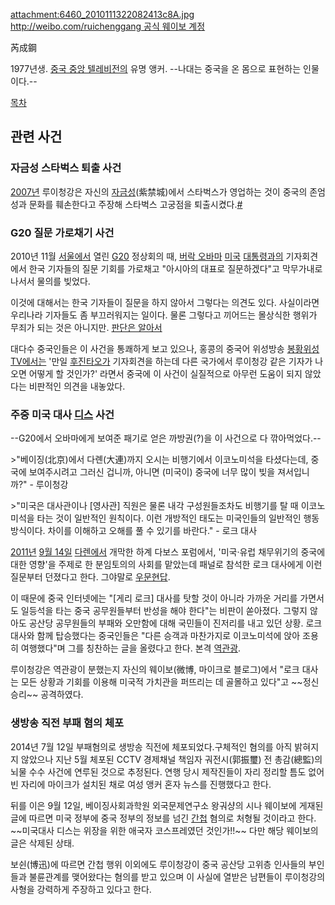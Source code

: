 attachment:6460_2010111322082413c8A.jpg
[[http://weibo.com/ruichenggang 공식 웨이보 계정]]

芮成鋼

1977년생. [[중국 중앙 텔레비전]]의 유명 앵커. --나대는 중국을 온 몸으로 표현하는 인물이다.--

[[목차]]

== 관련 사건 ==
=== 자금성 스타벅스 퇴출 사건 ===
[[2007년]] 루이청강은 자신의 [[자금성]](紫禁城)에서 스타벅스가 영업하는 것이 중국의 존엄성과 문화를 훼손한다고 주장해 스타벅스 고궁점을 퇴출시켰다.[http://news.naver.com/main/read.nhn?mode=LSD&mid=sec&sid1=101&oid=028&aid=0000201405 #]

=== G20 질문 가로채기 사건 ===
2010년 11월 [[서울]]에서 열린 [[G20]] 정상회의 때, [[버락 오바마]] [[미국]] [[대통령]]과의 기자회견에서 한국 기자들의 질문 기회를 가로채고 "아시아의 대표로 질문하겠다"고 막무가내로 나서서 물의를 빚었다. 

이것에 대해서는 한국 기자들이 질문을 하지 않아서 그렇다는 의견도 있다. 사실이라면 우리나라 기자들도 좀 부끄러워지는 일이다. 물론 그렇다고 끼어드는 몰상식한 행위가 무죄가 되는 것은 아니지만. [http://goo.gl/PxkQDp 판단은 알아서] 

대다수 중국인들은 이 사건을 통쾌하게 보고 있으나, 홍콩의 중국어 위성방송 [[봉황위성TV]]에서는 '만일 [[후진타오]]가 기자회견을 하는데 다른 국가에서 루이청강 같은 기자가 나오면 어떻게 할 것인가?' 라면서 중국에 이 사건이 실질적으로 아무런 도움이 되지 않았다는 비판적인 의견을 내놓았다.  

=== 주중 미국 대사 [[디스]] 사건 ===
--G20에서 오바마에게 보여준 패기로 얻은 까방권(?)을 이 사건으로 다 깎아먹었다.--

>"베이징(北京)에서 다롄(大連)까지 오시는 비행기에서 이코노미석을 타셨다는데, 중국에 보여주시려고 그러신 겁니까, 아니면 (미국이) 중국에 너무 많이 빚을 져서입니까?" - 루이청강

>"미국은 대사관이나 [영사관] 직원은 물론 내각 구성원들조차도 비행기를 탈 때 이코노미석을 타는 것이 일반적인 원칙이다. 이런 개방적인 태도는 미국인들의 일반적인 행동 방식이다. 차이를 이해하고 오해를 풀 수 있기를 바란다." - 로크 대사 

[[2011년]] [[9월 14일]] [[다렌]]에서 개막한 하계 다보스 포럼에서, '미국·유럽 채무위기의 중국에 대한 영향'을 주제로 한 분임토의의 사회를 맡았는데 패널로 참석한 로크 대사에게 이런 질문부터 던졌다고 한다. 그야말로 [[우문현답]].

이 때문에 중국 인터넷에는 "[게리 로크] 대사를 탓할 것이 아니라 가까운 거리를 가면서도 일등석을 타는 중국 공무원들부터 반성을 해야 한다"는 비판이 쏟아졌다. 그렇지 않아도 공산당 공무원들의 부패와 오만함에 대해 국민들이 진저리를 내고 있던 상황. 로크 대사와 함께 탑승했다는 중국인들은 "다른 승객과 마찬가지로 이코노미석에 앉아 조용히 여행했다"며 그를 칭찬하는 글을 올렸다고 한다. 본격 [[역관광]].

루이청강은 역관광이 분했는지 자신의 웨이보(微博, 마이크로 블로그)에서 "로크 대사는 모든 상황과 기회를 이용해 미국적 가치관을 퍼뜨리는 데 골몰하고 있다"고 ~~정신승리~~ 공격하였다.

=== 생방송 직전 부패 혐의 체포 ===
2014년 7월 12일 부패혐의로 생방송 직전에 체포되었다.구체적인 혐의를 아직 밝혀지지 않았으나 지난 5월 체포된 CCTV 경제채널 책임자 궈전시(郭振璽) 전 총감(總監)의 뇌물 수수 사건에 연루된 것으로 추정된다. 연행 당시 제작진들이 자리 정리할 틈도 없어 빈 자리에 마이크가 설치된 채로 여성 앵커 혼자 뉴스를 진행했다고 한다. 

뒤를 이은 9월 12일, 베이징사회과학원 외국문제연구소 왕궈샹의 시나 웨이보에 게재된 글에 따르면 미국 정부에 중국 정부의 정보를 넘긴 [[간첩]] 혐의로 처형될 것이라고 한다. ~~미국대사 디스는 위장을 위한 애국자 코스프레였던 것인가!!~~ 다만 해당 웨이보의 글은 삭제된 상태.

보쉰(博迅)에 따르면 간첩 행위 이외에도 루이청강이 중국 공산당 고위층 인사들의 부인들과 불륜관계를 맺어왔다는 혐의를 받고 있으며 이 사실에 열받은 남편들이 루이청강의 사형을 강력하게 주장하고 있다고 한다. 
